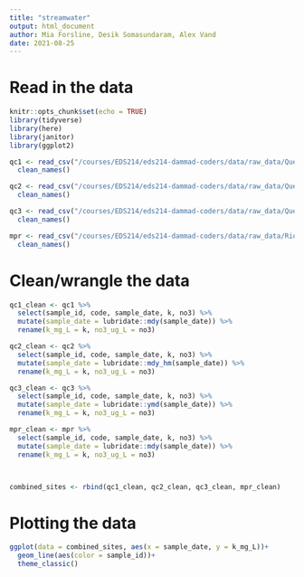```yaml
---
title: "streamwater"
output: html_document
author: Mia Forsline, Desik Somasundaram, Alex Vand 
date: 2021-08-25 
---
```


# Read in the data 
```r
knitr::opts_chunk$set(echo = TRUE)
library(tidyverse)
library(here)
library(janitor)
library(ggplot2)

qc1 <- read_csv("/courses/EDS214/eds214-dammad-coders/data/raw_data/QuebradaCuenca1-Bisley.csv", na = c("-9999", "-9999.00", "-9999.0")) %>% 
  clean_names()

qc2 <- read_csv("/courses/EDS214/eds214-dammad-coders/data/raw_data/QuebradaCuenca2-Bisley.csv", na = c("-9999", "-9999.00", "-9999.0")) %>% 
  clean_names()

qc3 <- read_csv("/courses/EDS214/eds214-dammad-coders/data/raw_data/QuebradaCuenca3-Bisley.csv", na = c("-9999", "-9999.00", "-9999.0")) %>% 
  clean_names()

mpr <- read_csv("/courses/EDS214/eds214-dammad-coders/data/raw_data/RioMameyesPuenteRoto.csv", na = c("-9999", "-9999.00", "-9999.0")) %>% 
  clean_names()

```

# Clean/wrangle the data 
```r
qc1_clean <- qc1 %>% 
  select(sample_id, code, sample_date, k, no3) %>% 
  mutate(sample_date = lubridate::mdy(sample_date)) %>% 
  rename(k_mg_L = k, no3_ug_L = no3)

qc2_clean <- qc2 %>% 
  select(sample_id, code, sample_date, k, no3) %>% 
  mutate(sample_date = lubridate::mdy_hm(sample_date)) %>% 
  rename(k_mg_L = k, no3_ug_L = no3)

qc3_clean <- qc3 %>% 
  select(sample_id, code, sample_date, k, no3) %>% 
  mutate(sample_date = lubridate::ymd(sample_date)) %>% 
  rename(k_mg_L = k, no3_ug_L = no3)

mpr_clean <- mpr %>% 
  select(sample_id, code, sample_date, k, no3) %>% 
  mutate(sample_date = lubridate::mdy(sample_date)) %>% 
  rename(k_mg_L = k, no3_ug_L = no3)



combined_sites <- rbind(qc1_clean, qc2_clean, qc3_clean, mpr_clean)
```

# Plotting the data 
```r
ggplot(data = combined_sites, aes(x = sample_date, y = k_mg_L))+
  geom_line(aes(color = sample_id))+
  theme_classic()
```

